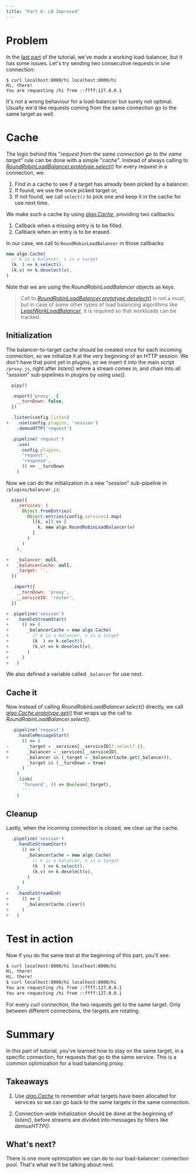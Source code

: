 ```yaml
---
title: "Part 8: LB Improved"
---
```


# Problem

In the [last part](/tutorial/07-load-balancing) of the tutorial,
we've made a working load-balancer, but it has some issues.
Let's try sending two consecutive requests in one connection:

```
$ curl localhost:8000/hi localhost:8000/hi
Hi, there!
You are requesting /hi from ::ffff:127.0.0.1
```

It's not a wrong behaviour for a load-balancer but surely not optimal.
Usually we'd like requests coming from the same connection go to the same target as well.

# Cache

The logic behind this "_request from the same connection go to the same target_" rule
can be done with a simple "_cache_". Instead of always calling to
[_RoundRobinLoadBalancer.prototype.select()_](/reference/api/algo/RoundRobinLoadBalancer/select)
for every request in a connection, we:

1. Find in a cache to see if a target has already been picked by a balancer.
2. If found, we use the once picked target or,
3. If not found, we call `select()` to pick one and keep it in the cache for use next time.

We make such a cache by using [_algo.Cache_](/reference/api/algo/Cache),
providing two callbacks:

1. Callback when a missing entry is to be filled.
2. Callback when an entry is to be erased.

In our case, we call to `RoundRobinLoadBalancer` in those callbacks:

``` js
new algo.Cache(
  // k is a balancer, v is a target
  (k  ) => k.select(),
  (k,v) => k.deselect(v),
)
```

Note that we are using the _RoundRobinLoadBalancer_ objects as keys.

> Call to [_RoundRobinLoadBalancer.prototype.deselect()_](/reference/api/algo/RoundRobinLoadBalancer/deselect)
> is not a must, but in case of some other types of load balancing algorithms
> like [_LeastWorkLoadBalancer_](/reference/api/algo/LeastWorkLoadBalancer),
> it is required so that workloads can be tracked.

## Initialization

The balancer-to-target cache should be created once for each incoming connection,
so we initialize it at the very beginning of an HTTP session.
We don't have that point yet in plugins, so we insert it into the main script `/proxy.js`,
right after _listen()_ where a stream comes in, and chain into all "_session_" sub-pipelines
in plugins by using _use()_.

``` js
  pipy()

  .export('proxy', {
    __turnDown: false,
  })

  .listen(config.listen)
+   .use(config.plugins, 'session')
    .demuxHTTP('request')

  .pipeline('request')
    .use(
      config.plugins,
      'request',
      'response',
      () => __turnDown
    )
```

Now we can do the initialization in a new "_session_" sub-pipeline in `/plugins/balancer.js`:

``` js
  pipy({
    _services: (
      Object.fromEntries(
        Object.entries(config.services).map(
          ([k, v]) => [
            k, new algo.RoundRobinLoadBalancer(v)
          ]
        )
      )
    ),

+   _balancer: null,
+   _balancerCache: null,
    _target: '',
  })

  .import({
    __turnDown: 'proxy',
    __serviceID: 'router',
  })

+ .pipeline('session')
+   .handleStreamStart(
+     () => (
+       _balancerCache = new algo.Cache(
+         // k is a balancer, v is a target
+         (k  ) => k.select(),
+         (k,v) => k.deselect(v),
+       )
+     )
+   )
```

We also defined a variable called `_balancer` for use next.

## Cache it

Now instead of calling _RoundRobinLoadBalancer.select()_ directly,
we call [_algo.Cache.prototype.get()_](/reference/api/algo/Cache/get)
that wraps up the call to _RoundRobinLoadBalancer.select()_.

``` js
  .pipeline('request')
    .handleMessageStart(
      () => (
-       _target = _services[__serviceID]?.select?.(),
+       _balancer = _services[__serviceID],
+       _balancer && (_target = _balancerCache.get(_balancer)),
        _target && (__turnDown = true)
      )
    )
    .link(
      'forward', () => Boolean(_target),
      ''
    )
```

## Cleanup

Lastly, when the incoming connection is closed, we clear up the cache.

``` js
  .pipeline('session')
    .handleStreamStart(
      () => (
        _balancerCache = new algo.Cache(
          // k is a balancer, v is a target
          (k  ) => k.select(),
          (k,v) => k.deselect(v),
        )
      )
    )
+   .handleStreamEnd(
+     () => (
+       _balancerCache.clear()
+     )
+   )
```

# Test in action

Now if you do the same test at the beginning of this part, you'll see:

```sh
$ curl localhost:8000/hi localhost:8000/hi
Hi, there!
Hi, there!
$ curl localhost:8000/hi localhost:8000/hi
You are requesting /hi from ::ffff:127.0.0.1
You are requesting /hi from ::ffff:127.0.0.1
```

For every _curl_ connection, the two requests get to the same target.
Only between different connections, the targets are rotating.

# Summary

In this part of tutorial, you've learned how to stay on the same target,
in a specific connection, for requests that go to the same service.
This is a common optimization for a load balancing proxy.

## Takeaways

1. Use [_algo.Cache_](/reference/api/algo/Cache) to remember what targets
   have been allocated for services so we can go back to the same targets in
   the same connection.

2. Connection-wide initialization should be done at the beginning of _listen()_,
   before streams are divided into messages by filters like _demuxHTTP()_.

## What's next?

There is one more optimization we can do to our load-balancer: connection pool.
That's what we'll be talking about next.
